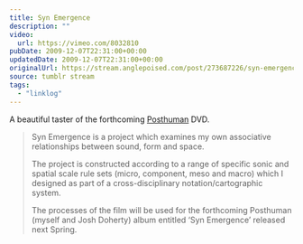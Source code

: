 ```yaml
---
title: Syn Emergence
description: ""
video:
  url: https://vimeo.com/8032810
pubDate: 2009-12-07T22:31:00+00:00
updatedDate: 2009-12-07T22:31:00+00:00
originalUrl: https://stream.anglepoised.com/post/273687226/syn-emergence-on-vimeo-a-beautiful-taster-of-the
source: tumblr stream
tags:
  - "linklog"
---
```


A beautiful taster of the forthcoming [Posthuman][1] DVD.

> Syn Emergence is a project which examines my own associative relationships between sound, form and space.
>
> The project is constructed according to a range of specific sonic and spatial scale rule sets (micro, component, meso and macro) which I designed as part of a cross-disciplinary notation/cartographic system.
>
> The processes of the film will be used for the forthcoming Posthuman (myself and Josh Doherty) album entitled &lsquo;Syn Emergence&rsquo; released next Spring.

[1]: http://www.posthumanmusic.com/
